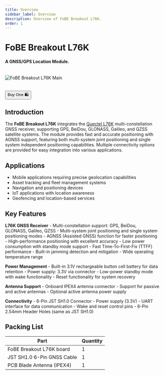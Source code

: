 ```yaml
---
title: Overview
sidebar_label: Overview
description: Overview of FoBE Breakout L76K.
order: 1
---
```


# FoBE Breakout L76K

#### A GNSS/GPS Location Module.

<br/>
<div style={{ textAlign: 'center' }}>
  <img src="/img/products/f2207-r1a.main.png" alt="FoBE Breakout L76K Main" style={{ width: '80%', height: 'auto' }} />
</div>
<br/>
<br/>
<div className="theme-button-buy" style={{ textAlign: 'center' }}>
<a href="https://store.fobestudio.com/products/f2207" target="_blank" rel="noopener noreferrer">
        <button>Buy One 🛍️</button>
</a>
</div>

## Introduction

The **FoBE Breakout L76K** integrates the [Quectel L76K](https://files.waveshare.com/upload/d/db/Quectel_L76K_Hardware_Design_V1.0.pdf) multi-constellation GNSS receiver, supporting GPS, BeiDou, GLONASS, Galileo, and QZSS satellite systems. The module provides fast and accurate positioning with AGNSS support, featuring both multi-system joint positioning and single system independent positioning capabilities. Multiple connectivity options are provided for easy integration into various applications.

## Applications

- Mobile applications requiring precise geolocation capabilities
- Asset tracking and fleet management systems
- Navigation and positioning devices
- IoT applications with location awareness
- Geofencing and location-based services

## Key Features

**L76K GNSS Receiver**
    - Multi-constellation support: GPS, BeiDou, GLONASS, Galileo, QZSS
    - Multi-system joint positioning and single system positioning modes
    - AGNSS (Assisted GNSS) function for faster positioning
    - High-performance positioning with excellent accuracy
    - Low power consumption with standby mode support
    - Fast Time-To-First-Fix (TTFF) performance
    - Built-in jamming detection and mitigation
    - Wide operating temperature range

**Power Management**
    - Built-in 3.1V rechargeable button cell battery for data retention
    - Power supply: 3.3V via connector
    - Low-power standby mode with wake functionality
    - Reset functionality for system recovery

**Antenna Support**
    - Onboard IPEX4 antenna connector
    - Support for passive and active antennas
    - Optional active antenna power supply

**Connectivity**
    - 6-Pin JST SH1.0 Connector
      - Power supply (3.3V)
      - UART interface for data communication
      - Wake and reset control pins
    - 6-Pin 2.54mm Header Holes (same as JST SH1.0)



 

## Packing List

|Part                           |Quantity |
|-------------------------------|---------|
|FoBE Breakout L76K board       |1        |
|JST SH1.0 6-Pin GNSS Cable     |1        |
|PCB Blade Antenna (IPEX4)      |1        |